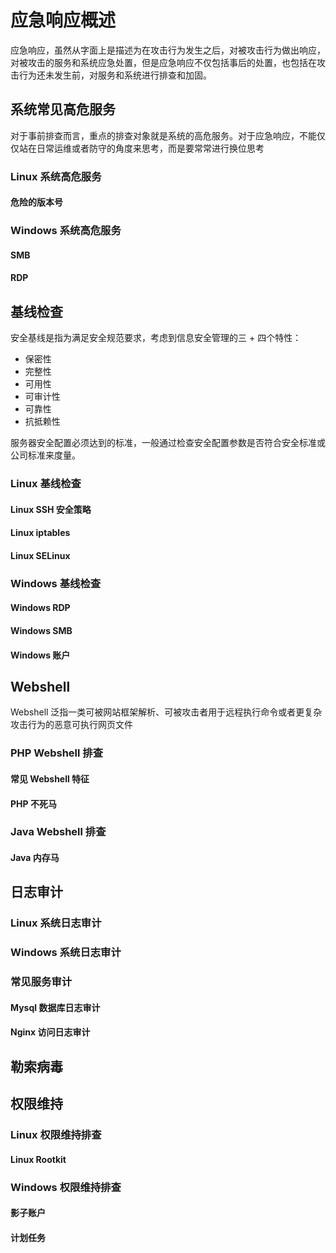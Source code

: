 # 应急响应概述

应急响应，虽然从字面上是描述为在攻击行为发生之后，对被攻击行为做出响应，对被攻击的服务和系统应急处置，但是应急响应不仅包括事后的处置，也包括在攻击行为还未发生前，对服务和系统进行排查和加固。

## 系统常见高危服务

对于事前排查而言，重点的排查对象就是系统的高危服务。对于应急响应，不能仅仅站在日常运维或者防守的角度来思考，而是要常常进行换位思考

### Linux 系统高危服务

#### 危险的版本号

### Windows 系统高危服务

#### SMB

#### RDP

## 基线检查

安全基线是指为满足安全规范要求，考虑到信息安全管理的三 + 四个特性：

- 保密性
- 完整性
- 可用性
- 可审计性
- 可靠性
- 抗抵赖性

服务器安全配置必须达到的标准，一般通过检查安全配置参数是否符合安全标准或公司标准来度量。

### Linux 基线检查

#### Linux SSH 安全策略

#### Linux iptables

#### Linux SELinux

### Windows 基线检查

#### Windows RDP

#### Windows SMB

#### Windows 账户

## Webshell

Webshell 泛指一类可被网站框架解析、可被攻击者用于远程执行命令或者更复杂攻击行为的恶意可执行网页文件

### PHP Webshell 排查

#### 常见 Webshell 特征

#### PHP 不死马

### Java Webshell 排查

#### Java 内存马

## 日志审计

### Linux 系统日志审计

### Windows 系统日志审计

### 常见服务审计

#### Mysql 数据库日志审计

#### Nginx 访问日志审计

## 勒索病毒

## 权限维持

### Linux 权限维持排查

#### Linux Rootkit

### Windows 权限维持排查

#### 影子账户

#### 计划任务
